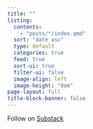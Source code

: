 ---
title: ""
listing:
  contents:
    - "posts/*/index.qmd"
  sort: "date asc"
  type: default
  categories: true
  feed: true
  sort-ui: true
  filter-ui: false
  image-align: left
  image-height: "8em"
page-layout: full
title-block-banner: false
---

Follow on [Substack](https://kerryback.substack.com)
<br><br><br>